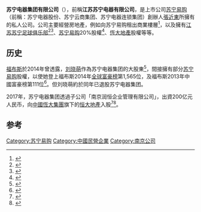 {{NOT|苏宁电器股份}}
'''苏宁电器集团有限公司'''（{{lang-en|Suning Appliance Group}}），前稱'''江苏苏宁电器有限公司'''，是上市公司[[苏宁易购|苏宁易购]]（前稱：苏宁电器股份、苏宁云商集团、苏宁电器连锁集团）創辦人[[張近東|張近東]]所擁有的私人公司。公司主要經營房地產，例如向苏宁易购租出商業樓層<ref>{{cite press release|url=http://disclosure.szse.cn/finalpage/2017-03-31/1203241231.PDF|title=苏宁云商集团股份有限公司2016年度关联交易情况的说明|publisher=苏宁云商集团|access-date=2018-05-14|archive-url=https://web.archive.org/web/20180515044048/http://disclosure.szse.cn/finalpage/2017-03-31/1203241231.PDF|archive-date=2018-05-15|dead-url=yes}}</ref>，以及擁有[[江苏苏宁足球俱乐部|江苏苏宁足球俱乐部]]<ref>{{cite press release|url=http://www.jscq.com.cn/gywm/alfx/201609/t20160912_21427.html|title=江苏国信舜天足球俱乐部有限公司全部股权通过江苏省产权交易所挂牌成交|publisher=江苏省产权交易所 }}</ref><ref>{{cite press release|url=http://www.fa.org.cn/bulletin/file/2016-01-04/490392.html|title=江苏国信舜天主要股权转让并更名为江苏苏宁的公示|publisher=中國足協|access-date=2018-05-14|archive-url=https://web.archive.org/web/20161031100630/http://www.fa.org.cn/bulletin/file/2016-01-04/490392.html|archive-date=2016-10-31|dead-url=yes}}</ref>、[[苏宁易购|苏宁易购]]20%股權<ref>{{cite press release|url=http://disclosure.szse.cn/finalpage/2017-08-31/1203909811.PDF|title=苏宁云商集团股份有限公司2017年半年度报告摘要|publisher=苏宁云商集团|access-date=2018-05-14|archive-url=https://web.archive.org/web/20180515044054/http://disclosure.szse.cn/finalpage/2017-08-31/1203909811.PDF|archive-date=2018-05-15|dead-url=yes}}</ref>、[[恆大地產|恆大地產]]股權等等。

==历史==
[[福布斯|福布斯]]於2014年曾透露，[[刘晓萌|刘晓萌]]作為苏宁电器集团的大股東<ref>{{cite web|url=http://disclosure.szse.cn/finalpage/2004-07-02/14210166.PDF|title=苏宁电器连锁集团股份有限公司首次公开发行股票招股说明书|publisher=苏宁电器连锁集团|access-date=2018-05-14|archive-url=https://web.archive.org/web/20180515043815/http://disclosure.szse.cn/finalpage/2004-07-02/14210166.PDF|archive-date=2018-05-15|dead-url=yes}}</ref>，間接擁有部分[[苏宁易购|苏宁易购]]股權，以使她登上福布斯2014年[[全球富豪榜|全球富豪榜]]第1,565位，及福布斯2013年中國富豪榜第111位<ref>{{cite web|url=https://www.forbes.com/profile/liu-xiaomeng/|title=Liu Xiaomeng|trans-title=刘晓萌|work=福布斯|language=en}}</ref>。但刘晓萌約於同年已退股苏宁电器集团。

2017年，苏宁电器集团透過子公司「南京润恒企业管理有限公司」，出資200亿元人民币，向[[中國恆大集團|中國恆大集團]]旗下的[[恒大地產|恒大地產]]入股<ref>{{cite press release|url=http://www.hkexnews.hk/listedco/listconews/SEHK/2017/1108/LTN20171108233_C.pdf|title=須予披露及關連交易　對恒大地產進一步增資|date=2017年11月8日|accessdate=2018年5月14日|publisher=中國恆大集團|language=zh-hk}}</ref><ref>{{cite news|url=https://cn.reuters.com/article/suning-evergrande-1106-monday-idCNKBS1D617C|title=苏宁电器称投资恒大有助获商业物业资源 将展开多方面合作|date=2017年11月6日|accessdate=2018年5月14日|agency=路透社|location=上海|language=zh-cn}}</ref>。

==参考==
{{Reflist|30em}}

[[Category:苏宁易购|Category:苏宁易购]]
[[Category:中國民營企業|Category:中國民營企業]]
[[Category:南京公司|Category:南京公司]]